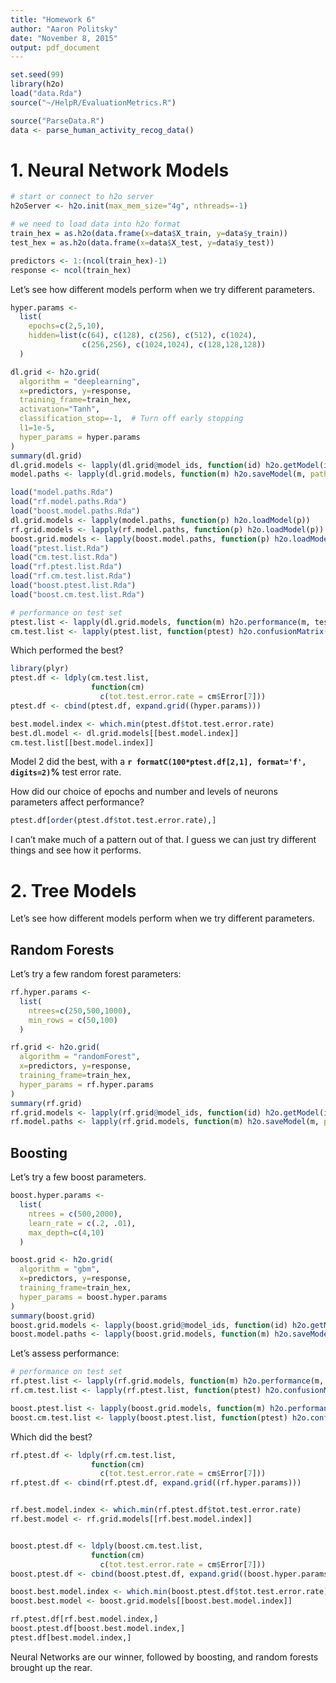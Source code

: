 ```yaml
---
title: "Homework 6"
author: "Aaron Politsky"
date: "November 8, 2015"
output: pdf_document
---
```


```r
set.seed(99) 
library(h2o)
load("data.Rda")
source("~/HelpR/EvaluationMetrics.R")
```

```r
source("ParseData.R")
data <- parse_human_activity_recog_data()
```

# 1. Neural Network Models

```r

# start or connect to h2o server
h2oServer <- h2o.init(max_mem_size="4g", nthreads=-1)

# we need to load data into h2o format
train_hex = as.h2o(data.frame(x=data$X_train, y=data$y_train))
test_hex = as.h2o(data.frame(x=data$X_test, y=data$y_test))

predictors <- 1:(ncol(train_hex)-1)
response <- ncol(train_hex)
```

Let's see how different models perform when we try different parameters.  

```r
hyper.params <- 
  list(
    epochs=c(2,5,10), 
    hidden=list(c(64), c(128), c(256), c(512), c(1024), 
                c(256,256), c(1024,1024), c(128,128,128))
  )

```


```r
dl.grid <- h2o.grid(
  algorithm = "deeplearning",
  x=predictors, y=response,
  training_frame=train_hex,
  activation="Tanh",
  classification_stop=-1,  # Turn off early stopping
  l1=1e-5,
  hyper_params = hyper.params
) 
summary(dl.grid)
dl.grid.models <- lapply(dl.grid@model_ids, function(id) h2o.getModel(id))
model.paths <- lapply(dl.grid.models, function(m) h2o.saveModel(m, path="models"))

```

```r
load("model.paths.Rda")
load("rf.model.paths.Rda")
load("boost.model.paths.Rda")
dl.grid.models <- lapply(model.paths, function(p) h2o.loadModel(p))
rf.grid.models <- lapply(rf.model.paths, function(p) h2o.loadModel(p))
boost.grid.models <- lapply(boost.model.paths, function(p) h2o.loadModel(p))
load("ptest.list.Rda")
load("cm.test.list.Rda")
load("rf.ptest.list.Rda")
load("rf.cm.test.list.Rda")
load("boost.ptest.list.Rda")
load("boost.cm.test.list.Rda")
```


```r
# performance on test set
ptest.list <- lapply(dl.grid.models, function(m) h2o.performance(m, test_hex))
cm.test.list <- lapply(ptest.list, function(ptest) h2o.confusionMatrix(ptest))
```

Which performed the best?

```r
library(plyr)
ptest.df <- ldply(cm.test.list, 
                  function(cm) 
                    c(tot.test.error.rate = cm$Error[7]))
ptest.df <- cbind(ptest.df, expand.grid((hyper.params)))

best.model.index <- which.min(ptest.df$tot.test.error.rate)
best.dl.model <- dl.grid.models[[best.model.index]]
cm.test.list[[best.model.index]]

```

Model 2 did the best, with a **`r formatC(100*ptest.df[2,1], format='f', digits=2)`%** test error rate.  

How did our choice of epochs and number and levels of neurons parameters affect performance?  

```r
ptest.df[order(ptest.df$tot.test.error.rate),]
```
I can't make much of a pattern out of that.  I guess we can just try different things and see how it performs.  

# 2. Tree Models

Let's see how different models perform when we try different parameters.  

## Random Forests

Let's try a few random forest parameters:
```r
rf.hyper.params <- 
  list(
    ntrees=c(250,500,1000), 
    min_rows = c(50,100)
  )

```


```r
rf.grid <- h2o.grid(
  algorithm = "randomForest",
  x=predictors, y=response,
  training_frame=train_hex,
  hyper_params = rf.hyper.params
) 
summary(rf.grid)
rf.grid.models <- lapply(rf.grid@model_ids, function(id) h2o.getModel(id))
rf.model.paths <- lapply(rf.grid.models, function(m) h2o.saveModel(m, path="models"))

```

## Boosting

Let's try a few boost parameters.  
```r
boost.hyper.params <- 
  list(
    ntrees = c(500,2000),
    learn_rate = c(.2, .01),
    max_depth=c(4,10)
  )
```


```r
boost.grid <- h2o.grid(
  algorithm = "gbm",
  x=predictors, y=response,
  training_frame=train_hex,
  hyper_params = boost.hyper.params
) 
summary(boost.grid)
boost.grid.models <- lapply(boost.grid@model_ids, function(id) h2o.getModel(id))
boost.model.paths <- lapply(boost.grid.models, function(m) h2o.saveModel(m, path="models"))

```

Let's assess performance:

```r
# performance on test set
rf.ptest.list <- lapply(rf.grid.models, function(m) h2o.performance(m, test_hex))
rf.cm.test.list <- lapply(rf.ptest.list, function(ptest) h2o.confusionMatrix(ptest))

boost.ptest.list <- lapply(boost.grid.models, function(m) h2o.performance(m, test_hex))
boost.cm.test.list <- lapply(boost.ptest.list, function(ptest) h2o.confusionMatrix(ptest))
```

Which did the best?

```r
rf.ptest.df <- ldply(rf.cm.test.list, 
                  function(cm) 
                    c(tot.test.error.rate = cm$Error[7]))
rf.ptest.df <- cbind(rf.ptest.df, expand.grid((rf.hyper.params)))


rf.best.model.index <- which.min(rf.ptest.df$tot.test.error.rate)
rf.best.model <- rf.grid.models[[rf.best.model.index]]


boost.ptest.df <- ldply(boost.cm.test.list, 
                  function(cm) 
                    c(tot.test.error.rate = cm$Error[7]))
boost.ptest.df <- cbind(boost.ptest.df, expand.grid((boost.hyper.params)))

boost.best.model.index <- which.min(boost.ptest.df$tot.test.error.rate)
boost.best.model <- boost.grid.models[[boost.best.model.index]]

rf.ptest.df[rf.best.model.index,]
boost.ptest.df[boost.best.model.index,]
ptest.df[best.model.index,]
```

Neural Networks are our winner, followed by boosting, and random forests brought up the rear.  

